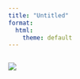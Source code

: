 ```yaml
---
title: "Untitled"
format:
  html:
    theme: default
---
```


```r

```
<img src="Pics/PIE_N_addition.png" width=“90%”/>

